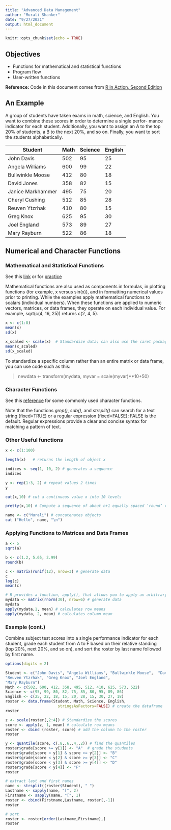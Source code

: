 ```yaml
---
title: "Advanced Data Management"
author: "Murali Shanker"
date: "9/27/2021"
output: html_document
---
```


```r
knitr::opts_chunk$set(echo = TRUE)
```

## Objectives

* Functions for mathematical and statistical functions
* Program flow
* User-written functions

**Reference:** Code in this document comes from [R in Action, Second Edition](https://www.manning.com/books/r-in-action-third-edition?)

## An Example

A group of students have taken exams in math, science, and English. You want to combine these scores in order to determine a single perfor- mance indicator for each student. Additionally, you want to assign an A to the top 20% of students, a B to the next 20%, and so on. Finally, you want to sort the students alphabetically. 

Student | Math | Science | English
-------- | ---- | ------- | --------
John Davis | 502 | 95 | 25 
Angela Williams | 600 | 99 | 22 
Bullwinkle Moose | 412 | 80 | 18 
David Jones | 358 | 82 | 15 
Janice Markhammer | 495 | 75 | 20 
Cheryl Cushing | 512 | 85 | 28 
Reuven Ytzrhak | 410 | 80 | 15 
Greg Knox | 625 | 95 | 30 
Joel England | 573 | 89 | 27 
Mary Rayburn | 522 | 86 | 18

## Numerical and Character Functions

### Mathematical and Statistical Functions

See this [link](https://www.statmethods.net/management/functions.html) or for [practice](https://campus.datacamp.com/courses/abc-intro-2-r/introduction-1?ex=2)

Mathematical functions are also used as components in formulas, in plotting functions (for example, x versus sin(x)), and in formatting numerical values prior to printing. While the examples apply mathematical functions to scalars (individual numbers). When these functions are applied to numeric vectors, matrices, or data frames, they operate on each individual value. For example, sqrt(c(4, 16, 25)) returns c(2, 4, 5).

```r
x <- c(1:8)
mean(x)
sd(x)

x_scaled <- scale(x)  # Standardize data; can also use the caret package
mean(x_scaled)
sd(x_scaled)
```
To standardize a specific column rather than an entire matrix or data frame, you can use code such as this:

> newdata <- transform(mydata, myvar = scale(myvar)**10+50)

### Character Functions

See this [reference](https://www.statmethods.net/management/functions.html) for some commonly used character functions.

Note that the functions _grep()_, _sub()_, and _strsplit()_ can search for a text string (fixed=TRUE) or a regular expression (fixed=FALSE); FALSE is the default. Regular expressions provide a clear and concise syntax for matching a pattern of text.

### Other Useful functions

```r
x <- c(1:100)

length(x)   # returns the length of object x

indices <- seq(1, 10, 2) # generates a sequence
indices

y <- rep(1:3, 2) # repeat values 2 times
y

cut(x,10) # cut a continuous value x into 10 levels

pretty(x,10) # Compute a sequence of about n+1 equally spaced ‘round’ values which cover the range of the values in x

name <- c("Murali") # concatenates objects
cat ("Hello", name, "\n")
```

### Applying Functions to Matrices and Data Frames

```r
a <- 5
sqrt(a)

b <- c(1.2, 5.65, 2.99)
round(b)

c <- matrix(runif(12), nrow=3) # generate data
c
log(c)
mean(c)

# R provides a function, apply(), that allows you to apply an arbitrary function to any dimension of a matrix, array, or data frame. 
mydata <- matrix(rnorm(30), nrow=6) # generate data
mydata
apply(mydata,1, mean) # calculates row means
apply(mydata, 2, mean) # calculates column mean
```

### Example (cont.)

Combine subject test scores into a single performance indicator for each student, grade each student from A to F based on their relative standing (top 20%, next 20%, and so on), and sort the roster by last name followed by first name. 

```r
options(digits = 2)

Student <- c("John Davis", "Angela Williams", "Bullwinkle Moose",  "David Jones", "Janice Markhammer", "Cheryl Cushing",
"Reuven Ytzrhak", "Greg Knox", "Joel England",
"Mary Rayburn")
Math <- c(502, 600, 412, 358, 495, 512, 410, 625, 573, 522)
Science <- c(95, 99, 80, 82, 75, 85, 80, 95, 89, 86)
English <- c(25, 22, 18, 15, 20, 28, 15, 30, 27, 18)
roster <- data.frame(Student, Math, Science, English,
                       stringsAsFactors=FALSE) # create the dataframe
roster

z <- scale(roster[,2:4]) # Standardize the scores
score <- apply(z, 1, mean) # calculate row means
roster <- cbind (roster, score) # add the column to the roster
roster

y <- quantile(score, c(.8,.6,.4,.2)) # find the quantiles
roster$grade[score >= y[1]] <- "A"  # grade the students
roster$grade[score < y[1] & score >= y[2]] <- "B"
roster$grade[score < y[2] & score >= y[3]] <- "C"
roster$grade[score < y[3] & score >= y[4]] <- "D"
roster$grade[score < y[4]] <- "F"
roster

# extract last and first names
name <- strsplit((roster$Student), " ")
Lastname <- sapply(name, "[", 2)
Firstname <- sapply(name, "[", 1)
roster <- cbind(Firstname,Lastname, roster[,-1])
roster

# sort
roster <- roster[order(Lastname,Firstname),]
roster

```
